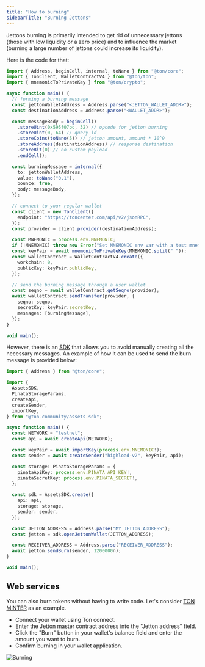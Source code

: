 ```yaml
---
title: "How to burning"
sidebarTitle: "Burning Jettons"
---
```



Jettons burning is primarily intended to get rid of unnecessary jettons (those with low liquidity or a zero price) and
to influence the market (burning a large number of jettons could increase its liquidity).

Here is the code for that:

```typescript
import { Address, beginCell, internal, toNano } from "@ton/core";
import { TonClient, WalletContractV4 } from "@ton/ton";
import { mnemonicToPrivateKey } from "@ton/crypto";

async function main() {
  // forming a burning message
  const jettonWalletAddress = Address.parse("<JETTON_WALLET_ADDR>");
  const destinationAddress = Address.parse("<WALLET_ADDR>");

  const messageBody = beginCell()
    .storeUint(0x595f07bc, 32) // opcode for jetton burning
    .storeUint(0, 64) // query id
    .storeCoins(toNano(5)) // jetton amount, amount * 10^9
    .storeAddress(destinationAddress) // response destination
    .storeBit(0) // no custom payload
    .endCell();

  const burningMessage = internal({
    to: jettonWalletAddress,
    value: toNano("0.1"),
    bounce: true,
    body: messageBody,
  });

  // connect to your regular wallet
  const client = new TonClient({
    endpoint: "https://toncenter.com/api/v2/jsonRPC",
  });
  const provider = client.provider(destinationAddress);

  const MNEMONIC = process.env.MNEMONIC;
  if (!MNEMONIC) throw new Error("Set MNEMONIC env var with a test mnemonic.");
  const keyPair = await mnemonicToPrivateKey(MNEMONIC.split(" "));
  const walletContract = WalletContractV4.create({
    workchain: 0,
    publicKey: keyPair.publicKey,
  });

  // send the burning message through a user wallet
  const seqno = await walletContract.getSeqno(provider);
  await walletContract.sendTransfer(provider, {
    seqno: seqno,
    secretKey: keyPair.secretKey,
    messages: [burningMessage],
  });
}

void main();
```

However, there is an [SDK](https://github.com/ton-community/assets-sdk) that allows you to avoid manually creating all the necessary messages.
An example of how it can be used to send the burn message is provided below:

```typescript
import { Address } from "@ton/core";

import {
  AssetsSDK,
  PinataStorageParams,
  createApi,
  createSender,
  importKey,
} from "@ton-community/assets-sdk";

async function main() {
  const NETWORK = "testnet";
  const api = await createApi(NETWORK);

  const keyPair = await importKey(process.env.MNEMONIC!);
  const sender = await createSender("highload-v2", keyPair, api);

  const storage: PinataStorageParams = {
    pinataApiKey: process.env.PINATA_API_KEY!,
    pinataSecretKey: process.env.PINATA_SECRET!,
  };

  const sdk = AssetsSDK.create({
    api: api,
    storage: storage,
    sender: sender,
  });

  const JETTON_ADDRESS = Address.parse("MY_JETTON_ADDRESS");
  const jetton = sdk.openJettonWallet(JETTON_ADDRESS);

  const RECEIVER_ADDRESS = Address.parse("RECEIVER_ADDRESS");
  await jetton.sendBurn(sender, 1200000n);
}

void main();
```

## Web services

You can also burn tokens without having to write code. Let's consider [TON MINTER](https://minter.ton.org/) as an example.

- Connect your wallet using Ton connect.
- Enter the Jetton master contract address into the "Jetton address" field.
- Click the "Burn" button in your wallet's balance field and enter the amount you want to burn.
- Confirm burning in your wallet application.

![Burning](/resources/images/burning-ton-minter.svg)
